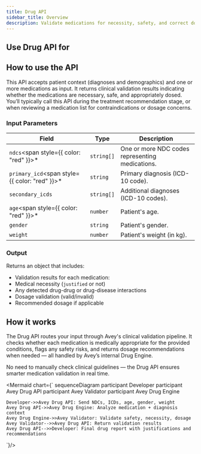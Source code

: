 ```yaml
---
title: Drug API
sidebar_title: Overview
description: Validate medications for necessity, safety, and correct dosage based on diagnoses and patient context
---
```


## Use Drug API for

<Cards>
  <Card
    title="Medical justification"
    description="Check if a medication is clinically appropriate for one or more conditions"
  />
  <Card
    title="Contraindication detection"
    description="Detect any safety concerns or risks due to drug-disease or drug-drug interactions"
  />
  <Card
    title="Dosage validation"
    description="Ensure that prescribed dosages are within acceptable clinical limits"
  />
    <Card
    title="Dosage recommendation"
    description="Receive recommended dosage ranges for medications that fall outside safe boundaries"
  />

</Cards>




## How to use the API
This API accepts patient context (diagnoses and demographics) and one or more medications as input. It returns clinical validation results indicating whether the medications are necessary, safe, and appropriately dosed. You’ll typically call this API during the treatment recommendation stage, or when reviewing a medication list for contraindications or dosage concerns.


### Input Parameters

| Field              | Type       | Description |
|-------------------|------------|-------------|
| `ndcs`<span style={{ color: "red" }}>*</span>            | `string[]` | One or more NDC codes representing medications. |
| `primary_icd`<span style={{ color: "red" }}>*</span>     | `string`   | Primary diagnosis (ICD-10 code). |
| `secondary_icds`  | `string[]` | Additional diagnoses (ICD-10 codes). |
| `age`<span style={{ color: "red" }}>*</span>             | `number`   | Patient's age. |
| `gender`           | `string`   | Patient's gender. |
| `weight`           | `number`   | Patient's weight (in kg). |


### Output

Returns an object that includes:
  - Validation results for each medication:
  - Medical necessity (`justified` or not)
  - Any detected drug-drug or drug-disease interactions
  - Dosage validation (valid/invalid)
  - Recommended dosage if applicable

## How it works

The Drug API routes your input through Avey's clinical validation pipeline. It checks whether each medication is medically appropriate for the provided conditions, flags any safety risks, and returns dosage recommendations when needed — all handled by Avey’s internal Drug Engine.

No need to manually check clinical guidelines — the Drug API ensures smarter medication validation in real time.

<Mermaid chart={`
sequenceDiagram
    participant Developer
    participant Avey Drug API
    participant Avey Validator
    participant Avey Drug Engine

    Developer->>Avey Drug API: Send NDCs, ICDs, age, gender, weight
    Avey Drug API->>Avey Drug Engine: Analyze medication + diagnosis context
    Avey Drug Engine->>Avey Validator: Validate safety, necessity, dosage
    Avey Validator-->>Avey Drug API: Return validation results
    Avey Drug API-->>Developer: Final drug report with justifications and recommendations
`}/>

